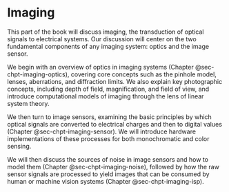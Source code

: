 # Imaging

This part of the book will discuss imaging, the transduction of optical signals to electrical systems.
Our discussion will center on the two fundamental components of any imaging system: optics and the image sensor.

We begin with an overview of optics in imaging systems (Chapter @sec-chpt-imaging-optics), covering core concepts such as the pinhole model, lenses, aberrations, and diffraction limits.
We also explain key photographic concepts, including depth of field, magnification, and field of view, and introduce computational models of imaging through the lens of linear system theory.

We then turn to image sensors, examining the basic principles by which optical signals are converted to electrical charges and then to digital values (Chapter @sec-chpt-imaging-sensor).
We will introduce hardware implementations of these processes for both monochromatic and color sensing.

We will then discuss the sources of noise in image sensors and how to model them (Chapter @sec-chpt-imaging-noise), followed by how the raw sensor signals are processed to yield images that can be consumed by human or machine vision systems (Chapter @sec-chpt-imaging-isp).
